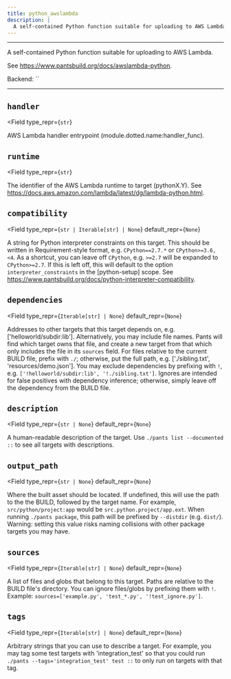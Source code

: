 ```yaml
---
title: python_awslambda
description: |
  A self-contained Python function suitable for uploading to AWS Lambda.
---
```



---

A self-contained Python function suitable for uploading to AWS Lambda.

See https://www.pantsbuild.org/docs/awslambda-python.

Backend: <span className="color--primary">``</span>

---

<span className={styles.options}>

## `handler`

<Field
    type_repr={`str`}
>

AWS Lambda handler entrypoint (module.dotted.name:handler_func).

</Field>

## `runtime`

<Field
    type_repr={`str`}
>

The identifier of the AWS Lambda runtime to target (pythonX.Y). See https://docs.aws.amazon.com/lambda/latest/dg/lambda-python.html.

</Field>

## `compatibility`

<Field
    type_repr={`str | Iterable[str] | None`}
    default_repr={`None`}
>

A string for Python interpreter constraints on this target. This should be written in Requirement-style format, e.g. `CPython==2.7.*` or `CPython>=3.6,<4`. As a shortcut, you can leave off `CPython`, e.g. `>=2.7` will be expanded to `CPython>=2.7`. If this is left off, this will default to the option `interpreter_constraints` in the [python-setup] scope. See https://www.pantsbuild.org/docs/python-interpreter-compatibility.

</Field>

## `dependencies`

<Field
    type_repr={`Iterable[str] | None`}
    default_repr={`None`}
>

Addresses to other targets that this target depends on, e.g. [&#x27;helloworld/subdir:lib&#x27;]. Alternatively, you may include file names. Pants will find which target owns that file, and create a new target from that which only includes the file in its `sources` field. For files relative to the current BUILD file, prefix with `./`; otherwise, put the full path, e.g. [&#x27;./sibling.txt&#x27;, &#x27;resources/demo.json&#x27;]. You may exclude dependencies by prefixing with `!`, e.g. `['!helloworld/subdir:lib', '!./sibling.txt']`. Ignores are intended for false positives with dependency inference; otherwise, simply leave off the dependency from the BUILD file.

</Field>

## `description`

<Field
    type_repr={`str | None`}
    default_repr={`None`}
>

A human-readable description of the target. Use `./pants list --documented ::` to see all targets with descriptions.

</Field>

## `output_path`

<Field
    type_repr={`str | None`}
    default_repr={`None`}
>

Where the built asset should be located. If undefined, this will use the path to the the BUILD, followed by the target name. For example, `src/python/project:app` would be `src.python.project/app.ext`. When running `./pants package`, this path will be prefixed by `--distdir` (e.g. `dist/`). Warning: setting this value risks naming collisions with other package targets you may have.

</Field>

## `sources`

<Field
    type_repr={`Iterable[str] | None`}
    default_repr={`None`}
>

A list of files and globs that belong to this target. Paths are relative to the BUILD file&#x27;s directory. You can ignore files/globs by prefixing them with `!`. Example: `sources=['example.py', 'test_*.py', '!test_ignore.py']`.

</Field>

## `tags`

<Field
    type_repr={`Iterable[str] | None`}
    default_repr={`None`}
>

Arbitrary strings that you can use to describe a target. For example, you may tag some test targets with &#x27;integration_test&#x27; so that you could run `./pants --tags='integration_test' test ::` to only run on targets with that tag.

</Field>

</span>
